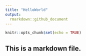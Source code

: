 ```yaml
---
title: "HelloWorld"
output:
  rmarkdown::github_document
---
```


```r
knitr::opts_chunk$set(echo = TRUE)
```

## This is a markdown file.